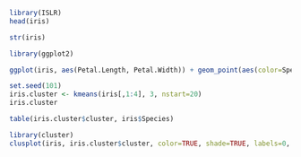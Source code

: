 ```r
library(ISLR)
head(iris)
```
```r
str(iris)
```
```r
library(ggplot2)

ggplot(iris, aes(Petal.Length, Petal.Width)) + geom_point(aes(color=Species))
```
```r
set.seed(101)
iris.cluster <- kmeans(iris[,1:4], 3, nstart=20)
iris.cluster
```
```r
table(iris.cluster$cluster, iris$Species)
```
```r
library(cluster)
clusplot(iris, iris.cluster$cluster, color=TRUE, shade=TRUE, labels=0, lines=0)
```
